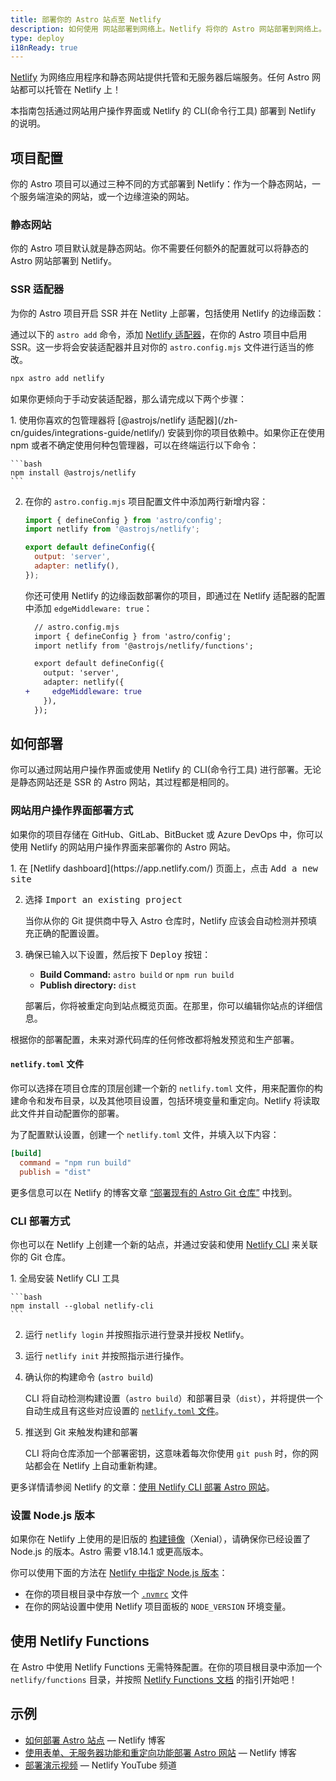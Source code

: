 ```yaml
---
title: 部署你的 Astro 站点至 Netlify
description: 如何使用 网站部署到网络上。Netlify 将你的 Astro 网站部署到网络上。
type: deploy
i18nReady: true
---
```


[Netlify](https://netlify.com) 为网络应用程序和静态网站提供托管和无服务器后端服务。任何 Astro 网站都可以托管在 Netlify 上！

本指南包括通过网站用户操作界面或 Netlify 的 CLI(命令行工具) 部署到 Netlify 的说明。

## 项目配置

你的 Astro 项目可以通过三种不同的方式部署到 Netlify：作为一个静态网站，一个服务端渲染的网站，或一个边缘渲染的网站。

### 静态网站

你的 Astro 项目默认就是静态网站。你不需要任何额外的配置就可以将静态的 Astro 网站部署到 Netlify。

### SSR 适配器

为你的 Astro 项目开启 SSR 并在 Netlity 上部署，包括使用 Netlify 的边缘函数：

通过以下的 `astro add` 命令，添加 [Netlify 适配器](/zh-cn/guides/integrations-guide/netlify/)，在你的 Astro 项目中启用 SSR。这一步将会安装适配器并且对你的 `astro.config.mjs` 文件进行适当的修改。

```bash
npx astro add netlify
```

如果你更倾向于手动安装适配器，那么请完成以下两个步骤：

<Steps>
1. 使用你喜欢的包管理器将 [@astrojs/netlify 适配器](/zh-cn/guides/integrations-guide/netlify/) 安装到你的项目依赖中。如果你正在使用 npm 或者不确定使用何种包管理器，可以在终端运行以下命令：

    ```bash
    npm install @astrojs/netlify
    ```

2. 在你的 `astro.config.mjs` 项目配置文件中添加两行新增内容：

    ```js title="astro.config.mjs" ins={2, 5-6}
    import { defineConfig } from 'astro/config';
    import netlify from '@astrojs/netlify';

    export default defineConfig({
      output: 'server',
      adapter: netlify(),
    });
    ```

    你还可使用 Netlify 的边缘函数部署你的项目，即通过在 Netlify 适配器的配置中添加 `edgeMiddleware: true`：

    ```diff lang="js"
      // astro.config.mjs
      import { defineConfig } from 'astro/config';
      import netlify from '@astrojs/netlify/functions';

      export default defineConfig({
        output: 'server',
        adapter: netlify({
    +     edgeMiddleware: true
        }),
      });
    ```
</Steps>

## 如何部署

你可以通过网站用户操作界面或使用 Netlify 的 CLI(命令行工具) 进行部署。无论是静态网站还是 SSR 的 Astro 网站，其过程都是相同的。

### 网站用户操作界面部署方式

如果你的项目存储在 GitHub、GitLab、BitBucket 或 Azure DevOps 中，你可以使用 Netlify 的网站用户操作界面来部署你的 Astro 网站。

<Steps>
1. 在 [Netlify dashboard](https://app.netlify.com/) 页面上，点击 <kbd>Add a new site</kbd>

2. 选择 <kbd>Import an existing project</kbd>

    当你从你的 Git 提供商中导入 Astro 仓库时，Netlify 应该会自动检测并预填充正确的配置设置。

3. 确保已输入以下设置，然后按下 <kbd>Deploy</kbd> 按钮：

    - **Build Command:** `astro build` or `npm run build`
    - **Publish directory:** `dist`

    部署后，你将被重定向到站点概览页面。在那里，你可以编辑你站点的详细信息。
</Steps>

根据你的部署配置，未来对源代码库的任何修改都将触发预览和生产部署。

#### `netlify.toml` 文件

你可以选择在项目仓库的顶层创建一个新的 `netlify.toml` 文件，用来配置你的构建命令和发布目录，以及其他项目设置，包括环境变量和重定向。Netlify 将读取此文件并自动配置你的部署。

为了配置默认设置，创建一个 `netlify.toml` 文件，并填入以下内容：

```toml
[build]
  command = "npm run build"
  publish = "dist"
```

<ReadMore>更多信息可以在 Netlify 的博客文章 [“部署现有的 Astro Git 仓库”](https://www.netlify.com/blog/how-to-deploy-astro/#deploy-an-existing-git-repository-to-netlify) 中找到。</ReadMore>



### CLI 部署方式

你也可以在 Netlify 上创建一个新的站点，并通过安装和使用 [Netlify CLI](https://cli.netlify.com/) 来关联你的 Git 仓库。

<Steps>
1. 全局安装 Netlify CLI 工具

    ```bash
    npm install --global netlify-cli
    ```

2. 运行 `netlify login` 并按照指示进行登录并授权 Netlify。

3. 运行 `netlify init` 并按照指示进行操作。

4. 确认你的构建命令 (`astro build`)

    CLI 将自动检测构建设置（`astro build`）和部署目录（`dist`），并将提供一个自动生成且有这些对应设置的 [`netlify.toml` 文件](#netlifytoml-文件)。

5. 推送到 Git 来触发构建和部署

    CLI 将向仓库添加一个部署密钥，这意味着每次你使用 `git push` 时，你的网站都会在 Netlify 上自动重新构建。
</Steps>

<ReadMore>更多详情请参阅 Netlify 的文章：[使用 Netlify CLI 部署 Astro 网站](https://www.netlify.com/blog/how-to-deploy-astro/#link-your-astro-project-and-deploy-using-the-netlify-cli)。</ReadMore>

### 设置 Node.js 版本

如果你在 Netlify 上使用的是旧版的 [构建镜像](https://docs.netlify.com/configure-builds/get-started/#build-image-selection)（Xenial），请确保你已经设置了 Node.js 的版本。Astro 需要 v18.14.1 或更高版本。

你可以使用下面的方法在 [Netlify 中指定 Node.js 版本](https://docs.netlify.com/configure-builds/manage-dependencies/#node-js-and-javascript)：
- 在你的项目根目录中存放一个 [`.nvmrc`](https://github.com/nvm-sh/nvm#nvmrc) 文件
- 在你的网站设置中使用 Netlify 项目面板的 `NODE_VERSION` 环境变量。

## 使用 Netlify Functions

在 Astro 中使用 Netlify Functions 无需特殊配置。在你的项目根目录中添加一个 `netlify/functions` 目录，并按照 [Netlify Functions 文档](https://docs.netlify.com/functions/overview/) 的指引开始吧！

## 示例

- [如何部署 Astro 站点](https://www.netlify.com/blog/how-to-deploy-astro/) — Netlify 博客
- [使用表单、无服务器功能和重定向功能部署 Astro 网站](https://www.netlify.com/blog/deploy-an-astro-site-with-forms-serverless-functions-and-redirects/) — Netlify 博客
- [部署演示视频](https://youtu.be/GrSLYq6ZTes) — Netlify YouTube 频道
